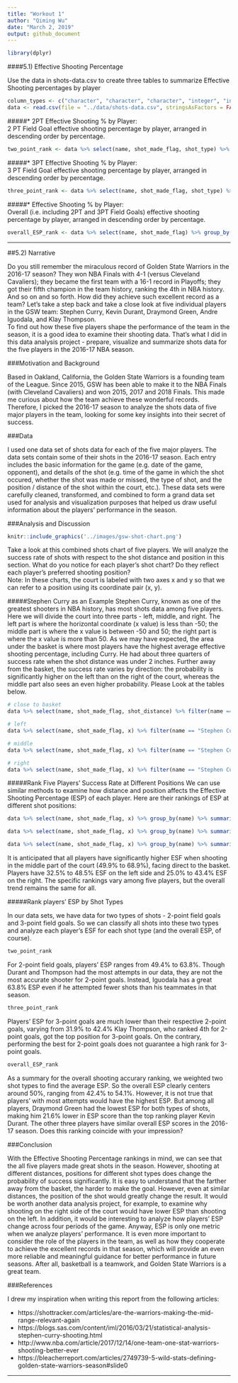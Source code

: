 ```yaml
---
title: "Workout 1"
author: "Qiming Wu"
date: "March 2, 2019"
output: github_document
---
```


```r
library(dplyr)
```


####5.1) Effective Shooting Percentage

Use the data in shots-data.csv to create three tables to summarize Effective Shooting percentages by player
```r
column_types <- c("character", "character", "character", "integer", "integer", "integer", "integer", "character", "character", "character", "integer", "character", "integer", "integer", "character", "integer")
data <- read.csv(file = "../data/shots-data.csv", stringsAsFactors = FALSE, header = TRUE, colClasses = column_types)
```

#####* 2PT Effective Shooting % by Player:  
2 PT Field Goal effective shooting percentage by player, arranged in descending order by percentage.
```r
two_point_rank <- data %>% select(name, shot_made_flag, shot_type) %>% group_by(name) %>% summarise(total = length(shot_made_flag[shot_type == "2PT Field Goal"]), made = length(shot_made_flag[shot_type == "2PT Field Goal" & shot_made_flag == "shot_yes"]), perc_made = made / total) %>% arrange(desc(perc_made))
```

#####* 3PT Effective Shooting % by Player:  
3 PT Field Goal effective shooting percentage by player, arranged in descending order by percentage.
```r
three_point_rank <- data %>% select(name, shot_made_flag, shot_type) %>% group_by(name) %>% summarise(total = length(shot_made_flag[shot_type == "3PT Field Goal"]), made = length(shot_made_flag[shot_type == "3PT Field Goal" & shot_made_flag == "shot_yes"]), perc_made = made / total) %>% arrange(desc(perc_made))
```

#####* Effective Shooting % by Player:  
Overall (i.e. including 2PT and 3PT Field Goals) effective shooting percentage by player, arranged in descending order by percentage.
```r
overall_ESP_rank <- data %>% select(name, shot_made_flag) %>% group_by(name) %>% summarise(total = length(shot_made_flag), made = length(shot_made_flag[shot_made_flag == "shot_yes"]), perc_made = made / total) %>% arrange(desc(perc_made))
```

---

##5.2) Narrative

Do you still remember the miraculous record of Golden State Warriors in the 2016-17 season? They won NBA Finals with 4-1 (versus Cleveland Cavaliers); they became the first team with a 16-1 record in Playoffs; they got their fifth champion in the team history, ranking the 4th in NBA history. And so on and so forth. How did they achieve such excellent record as a team? Let's take a step back and take a close look at five individual players in the GSW team: Stephen Curry, Kevin Durant, Draymond Green, Andre Iguodala, and Klay Thompson.  
To find out how these five players shape the performance of the team in the season, it is a good idea to examine their shooting data. That's what I did in this data analysis project - prepare, visualize and summarize shots data for the five players in the 2016-17 NBA season.

###Motivation and Background

Based in Oakland, California, the Golden State Warriors is a founding team of the League. Since 2015, GSW has been able to make it to the NBA Finals (with Cleveland Cavaliers) and won 2015, 2017 and 2018 Finals. This made me curious about how the team achieve these wonderful records. Therefore, I picked the 2016-17 season to analyze the shots data of five major players in the team, looking for some key insights into their secret of success.

###Data

I used one data set of shots data for each of the five major players. The data sets contain some of their shots in the 2016-17 season. Each entry includes the basic information for the game (e.g. date of the game, opponent), and details of the shot (e.g. time of the game in which the shot occured, whether the shot was made or missed, the type of shot, and the position / distance of the shot within the court, etc.). These data sets were carefully cleaned, transformed, and combined to form a grand data set used for analysis and visualization purposes that helped us draw useful information about the players' performance in the season. 

###Analysis and Discussion

```r
knitr::include_graphics('../images/gsw-shot-chart.png')
```

Take a look at this combined shots chart of five players. We will analyze the success rate of shots with respect to the shot distance and position in this section. What do you notice for each player's shot chart? Do they reflect each player's preferred shooting position?  
Note: In these charts, the court is labeled with two axes x and y so that we can refer to a position using its coordinate pair (x, y).

#####Stephen Curry as an Example
Stephen Curry, known as one of the greatest shooters in NBA history, has most shots data among five players. Here we will divide the court into three parts - left, middle, and right. The left part is where the horizontal coordinate (x value) is less than -50; the middle part is where the x value is between -50 and 50; the right part is where the x value is more than 50.
As we may have expected, the area under the basket is where most players have the highest average effective shooting percentage, including Curry. He had about three quarters of success rate when the shot distance was under 2 inches. Further away from the basket, the success rate varies by direction: the probability is significantly higher on the left than on the right of the court, whereas the middle part also sees an even higher probability. Please Look at the tables below.

```r
# close to basket
data %>% select(name, shot_made_flag, shot_distance) %>% filter(name == "Stephen Curry") %>% summarise(total_close = length(shot_made_flag[name == "Stephen Curry" & shot_distance < 2]), made_close = length(shot_made_flag[name == "Stephen Curry"& shot_distance < 2 & shot_made_flag == "shot_yes"]), close_perc = made_close / total_close)
```


```r
# left
data %>% select(name, shot_made_flag, x) %>% filter(name == "Stephen Curry") %>% summarise(total_left = length(shot_made_flag[name == "Stephen Curry" & x < -50]), made_left = length(shot_made_flag[name == "Stephen Curry" & x < -50 & shot_made_flag == "shot_yes"]), left_perc = made_left / total_left)
```

```r
# middle
data %>% select(name, shot_made_flag, x) %>% filter(name == "Stephen Curry") %>% summarise(total_middle = length(shot_made_flag[name == "Stephen Curry" & x < 50 & x >= -50]), made_middle = length(shot_made_flag[name == "Stephen Curry" & x < 50 & x >= -50 & shot_made_flag == "shot_yes"]), middle_perc = made_middle / total_middle)
```

```r
# right
data %>% select(name, shot_made_flag, x) %>% filter(name == "Stephen Curry") %>% summarise(total_right = length(shot_made_flag[name == "Stephen Curry" & x > 50]), made_right = length(shot_made_flag[name == "Stephen Curry" & x > 50 & shot_made_flag == "shot_yes"]), right_perc = made_right / total_right)
```

#####Rank Five Players' Success Rate at Different Positions
We can use similar methods to examine how distance and position affects the Effective Shooting Percentage (ESP) of each player. Here are their rankings of ESP at different shot positions:

```r
data %>% select(name, shot_made_flag, x) %>% group_by(name) %>% summarise(total_left = length(shot_made_flag[x < -50]), made_left = length(shot_made_flag[x < -50 & shot_made_flag == "shot_yes"]), left_perc = made_left / total_left) %>% arrange(desc(left_perc))
```

```r
data %>% select(name, shot_made_flag, x) %>% group_by(name) %>% summarise(total_middle = length(shot_made_flag[x >= -50 & x < 50]), made_middle = length(shot_made_flag[x >= -50 & x < 50 & shot_made_flag == "shot_yes"]), middle_perc = made_middle / total_middle) %>% arrange(desc(middle_perc))
```

```r
data %>% select(name, shot_made_flag, x) %>% group_by(name) %>% summarise(total_right = length(shot_made_flag[x >= 50]), made_right = length(shot_made_flag[x >= 50 & shot_made_flag == "shot_yes"]), right_perc = made_right / total_right) %>% arrange(desc(right_perc))
```

It is anticipated that all players have significantly higher ESF when shooting in the middle part of the court (49.9% to 68.9%), facing direct to the basket. Players have 32.5% to 48.5% ESF on the left side and 25.0% to 43.4% ESF on the right. The specific rankings vary among five players, but the overall trend remains the same for all.

#####Rank players' ESP by Shot Types

In our data sets, we have data for two types of shots - 2-point field goals and 3-point field goals. So we can classify all shots into these two types and analyze each player's ESF for each shot type (and the overall ESP, of course).

```r
two_point_rank
```

For 2-point field goals, players' ESP ranges from 49.4% to 63.8%. Though Durant and Thompson had the most attempts in our data, they are not the most accurate shooter for 2-point goals. Instead, Iguodala has a great 63.8% ESP even if he attempted fewer shots than his teammates in that season.

```r
three_point_rank
```
Players' ESP for 3-point goals are much lower than their respective 2-point goals, varying from 31.9% to 42.4% Klay Thompson, who ranked 4th for 2-point goals, got the top position for 3-point goals. On the contrary, performing the best for 2-point goals does not guarantee a high rank for 3-point goals.  

```r
overall_ESP_rank
```
As a summary for the overall shooting accurary ranking, we weighted two shot types to find the average ESP. So the overall ESP clearly centers around 50%, ranging from 42.4% to 54.1%. However, it is not true that players' with most attempts would have the highest ESP. But among all players, Draymond Green had the lowest ESP for both types of shots, making him 21.6% lower in ESP score than the top ranking player Kevin Durant. The other three players have similar overall ESP scores in the 2016-17 season. Does this ranking coincide with your impression?

###Conclusion

With the Effective Shooting Percentage rankings in mind, we can see that the all five players made great shots in the season. However, shooting at different distances, positions for different shot types does change the probability of success significantly. It is easy to understand that the farther away from the basket, the harder to make the goal. However, even at similar distances, the position of the shot would greatly change the result. It would be worth another data analysis project, for example, to examine why shooting on the right side of the court would have lower ESP than shooting on the left. In addition, it would be interesting to analyze how players' ESP change across four periods of the game. Anyway, ESP is only one metric when we analyze players' performance. It is even more important to consider the role of the players in the team, as well as how they cooperate to achieve the excellent records in that season, which will provide an even more reliable and meaningful guidance for better performance in future seasons. After all, basketball is a teamwork, and Golden State Warriors is a great team.

###References

I drew my inspiration when writing this report from the following articles:

* https://shottracker.com/articles/are-the-warriors-making-the-mid-range-relevant-again
* https://blogs.sas.com/content/iml/2016/03/21/statistical-analysis-stephen-curry-shooting.html
* http://www.nba.com/article/2017/12/14/one-team-one-stat-warriors-shooting-better-ever
* https://bleacherreport.com/articles/2749739-5-wild-stats-defining-golden-state-warriors-season#slide0

---